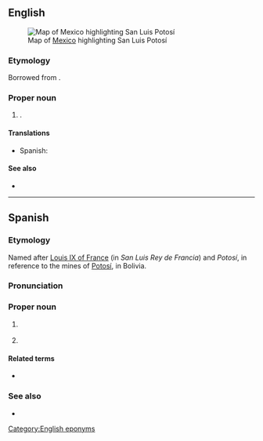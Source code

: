 ==English==
[[File:Mexico map, MX-SLP.svg|thumb|Map of [[Mexico]] highlighting San Luis Potosí]]

===Etymology===
Borrowed from {{bor|en|es|San Luis Potosí}}.

===Proper noun===
{{en-proper noun|head=San Luis Potosí}}

# {{place|en|state|c/Mexico}}.

====Translations====
{{trans-top|state of Mexico}}
* Spanish: {{t+|es|San Luis Potosí|f}}
{{trans-mid}}
{{trans-bottom}}

====See also====
* {{pedia}}

[[Category:English eponyms]]

----

==Spanish==

===Etymology===
Named after [[w:Louis IX of France|Louis IX of France]] (in {{noncog|es|-}} ''San Luis Rey de Francia'') and ''Potosí'', in reference to the mines of [[w:Potosí|Potosí]], in Bolivia.

===Pronunciation===
{{es-IPA}}

===Proper noun===
{{es-proper noun|f}}

# {{place|es|state|c/Mexico|t=San Luis Potosí}}
#: {{syn|es|Potosí|SL|q2=abbreviation}}
# {{place|es|state capital|s/San Luis Potosí|c/Mexico|t=San Luis Potosí}}
#: {{syn|es|SLP|San Luis|q=initialism|q2=ellipsis}}

====Related terms====
* {{l|es|potosino}}

===See also===
* {{pedia|lang=es}}

{{cln|es|eponyms}}